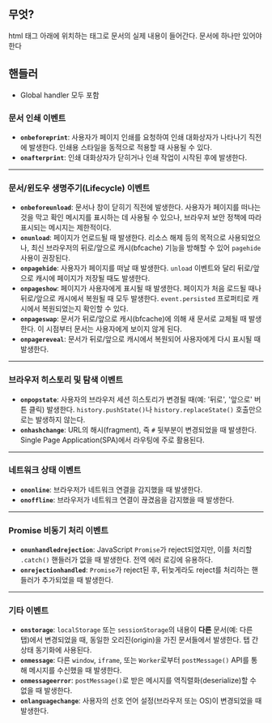 ## 무엇?
html 태그 아래에 위치하는 태그로 문서의 실제 내용이 들어간다.
문서에 하나만 있어야 한다

## 핸들러
- Global handler 모두 포함
### 문서 인쇄 이벤트

- **`onbeforeprint`**: 사용자가 페이지 인쇄를 요청하여 인쇄 대화상자가 나타나기 직전에 발생한다. 인쇄용 스타일을 동적으로 적용할 때 사용될 수 있다.
- **`onafterprint`**: 인쇄 대화상자가 닫히거나 인쇄 작업이 시작된 후에 발생한다.

---

### 문서/윈도우 생명주기(Lifecycle) 이벤트

- **`onbeforeunload`**: 문서나 창이 닫히기 직전에 발생한다. 사용자가 페이지를 떠나는 것을 막고 확인 메시지를 표시하는 데 사용될 수 있으나, 브라우저 보안 정책에 따라 표시되는 메시지는 제한적이다.
- **`onunload`**: 페이지가 언로드될 때 발생한다. 리소스 해제 등의 목적으로 사용되었으나, 최신 브라우저의 뒤로/앞으로 캐시(bfcache) 기능을 방해할 수 있어 `pagehide` 사용이 권장된다.
- **`onpagehide`**: 사용자가 페이지를 떠날 때 발생한다. `unload` 이벤트와 달리 뒤로/앞으로 캐시에 페이지가 저장될 때도 발생한다.
- **`onpageshow`**: 페이지가 사용자에게 표시될 때 발생한다. 페이지가 처음 로드될 때나 뒤로/앞으로 캐시에서 복원될 때 모두 발생한다. `event.persisted` 프로퍼티로 캐시에서 복원되었는지 확인할 수 있다.
- **`onpageswap`**: 문서가 뒤로/앞으로 캐시(bfcache)에 의해 새 문서로 교체될 때 발생한다. 이 시점부터 문서는 사용자에게 보이지 않게 된다.
- **`onpagereveal`**: 문서가 뒤로/앞으로 캐시에서 복원되어 사용자에게 다시 표시될 때 발생한다.

---

### 브라우저 히스토리 및 탐색 이벤트

- **`onpopstate`**: 사용자의 브라우저 세션 히스토리가 변경될 때(예: '뒤로', '앞으로' 버튼 클릭) 발생한다. `history.pushState()`나 `history.replaceState()` 호출만으로는 발생하지 않는다.
- **`onhashchange`**: URL의 해시(fragment), 즉 `#` 뒷부분이 변경되었을 때 발생한다. Single Page Application(SPA)에서 라우팅에 주로 활용된다.

---

### 네트워크 상태 이벤트

- **`ononline`**: 브라우저가 네트워크 연결을 감지했을 때 발생한다.
- **`onoffline`**: 브라우저가 네트워크 연결이 끊겼음을 감지했을 때 발생한다.

---

### Promise 비동기 처리 이벤트

- **`onunhandledrejection`**: JavaScript `Promise`가 reject되었지만, 이를 처리할 `.catch()` 핸들러가 없을 때 발생한다. 전역 에러 로깅에 유용하다.
- **`onrejectionhandled`**: `Promise`가 reject된 후, 뒤늦게라도 reject를 처리하는 핸들러가 추가되었을 때 발생한다.

---

### 기타 이벤트

- **`onstorage`**: `localStorage` 또는 `sessionStorage`의 내용이 **다른** 문서(예: 다른 탭)에서 변경되었을 때, 동일한 오리진(origin)을 가진 문서들에서 발생한다. 탭 간 상태 동기화에 사용된다.
- **`onmessage`**: 다른 `window`, `iframe`, 또는 `Worker`로부터 `postMessage()` API를 통해 메시지를 수신했을 때 발생한다.
- **`onmessageerror`**: `postMessage()`로 받은 메시지를 역직렬화(deserialize)할 수 없을 때 발생한다.
- **`onlanguagechange`**: 사용자의 선호 언어 설정(브라우저 또는 OS)이 변경되었을 때 발생한다.
